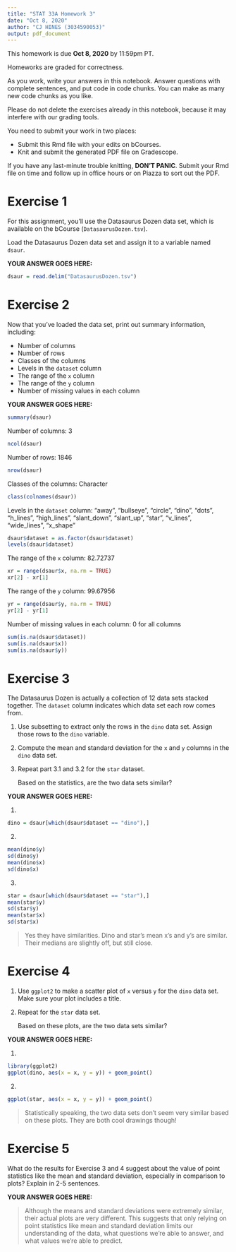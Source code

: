 ```yaml
---
title: "STAT 33A Homework 3"
date: "Oct 8, 2020"
author: "CJ HINES (3034590053)"
output: pdf_document
---
```


This homework is due __Oct 8, 2020__ by 11:59pm PT.

Homeworks are graded for correctness.

As you work, write your answers in this notebook. Answer questions with
complete sentences, and put code in code chunks. You can make as many new code
chunks as you like.

Please do not delete the exercises already in this notebook, because it may
interfere with our grading tools.

You need to submit your work in two places:

* Submit this Rmd file with your edits on bCourses.
* Knit and submit the generated PDF file on Gradescope.

If you have any last-minute trouble knitting, **DON'T PANIC**. Submit your Rmd
file on time and follow up in office hours or on Piazza to sort out the PDF.


Exercise 1
==========

For this assignment, you'll use the Datasaurus Dozen data set, which is
available on the bCourse (`DatasaurusDozen.tsv`).

Load the Datasaurus Dozen data set and assign it to a variable named `dsaur`.

**YOUR ANSWER GOES HERE:**
```r
dsaur = read.delim("DatasaurusDozen.tsv")
```

Exercise 2
==========

Now that you've loaded the data set, print out summary information, including:

+ Number of columns
+ Number of rows
+ Classes of the columns
+ Levels in the `dataset` column
* The range of the `x` column
* The range of the `y` column
* Number of missing values in each column

**YOUR ANSWER GOES HERE:**
```r
summary(dsaur)
```

Number of columns: 3
```r
ncol(dsaur)
```

Number of rows: 1846
```r
nrow(dsaur)
```

Classes of the columns: Character
```r
class(colnames(dsaur))
```

Levels in the `dataset` column: "away", "bullseye", "circle", "dino", "dots", "h_lines", "high_lines", "slant_down", "slant_up", "star", "v_lines", "wide_lines", "x_shape"
```r
dsaur$dataset = as.factor(dsaur$dataset)
levels(dsaur$dataset)
```


The range of the `x` column: 82.72737
```r
xr = range(dsaur$x, na.rm = TRUE)
xr[2] - xr[1]
```

The range of the `y` column: 99.67956
```r
yr = range(dsaur$y, na.rm = TRUE)
yr[2] - yr[1]
```

Number of missing values in each column: 0 for all columns
```r
sum(is.na(dsaur$dataset))
sum(is.na(dsaur$x))
sum(is.na(dsaur$y))
```

Exercise 3
==========

The Datasaurus Dozen is actually a collection of 12 data sets stacked together.
The `dataset` column indicates which data set each row comes from.

1. Use subsetting to extract only the rows in the `dino` data set. Assign those
   rows to the `dino` variable.

2. Compute the mean and standard deviation for the `x` and `y` columns in the
   `dino` data set.

3. Repeat part 3.1 and 3.2 for the `star` dataset.

   Based on the statistics, are the two data sets similar?

**YOUR ANSWER GOES HERE:**

1.
```r
dino = dsaur[which(dsaur$dataset == "dino"),]
```

2.
```r
mean(dino$y)
sd(dino$y)
mean(dino$x)
sd(dino$x)
```

3.
```r
star = dsaur[which(dsaur$dataset == "star"),]
mean(star$y)
sd(star$y)
mean(star$x)
sd(star$x)
```

> Yes they have similarities. Dino and star's mean x's and y's are similar. Their medians are slightly off, but still close.

Exercise 4
==========

1. Use `ggplot2` to make a scatter plot of `x` versus `y` for the `dino` data
   set. Make sure your plot includes a title.

2. Repeat for the `star` data set.

   Based on these plots, are the two data sets similar?

**YOUR ANSWER GOES HERE:**

1.
```r
library(ggplot2)
ggplot(dino, aes(x = x, y = y)) + geom_point() 
```

2.
```r
ggplot(star, aes(x = x, y = y)) + geom_point() 
```

> Statistically speaking, the two data sets don't seem very similar based on these plots. They are both cool drawings though! 


Exercise 5
==========

What do the results for Exercise 3 and 4 suggest about the value of point
statistics like the mean and standard deviation, especially in comparison to
plots? Explain in 2-5 sentences.

**YOUR ANSWER GOES HERE:**

>  Although the means and standard deviations were extremely similar, their actual plots are very different. This suggests that only relying on point statistics like mean and standard deviation limits our understanding of the data, what questions we're able to answer, and what values we're able to predict.
